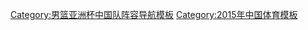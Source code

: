 {{National basketball squad
 | name      = 中国2015年亚洲篮球锦标赛参赛名单
 | bg        = red
 | fg        = yellow
 | country = 中国
 | countrycode   = CHN
 | countryname = 中国
 | comp link = 2015年亞洲籃球錦標賽
 | comp      = 2015年亞洲籃球錦標賽 - 冠军
 | p1        = |
 | p2        = |
 | p3        = |
 | p4        = [[赵继伟]]
 | p5        = [[刘炜]]
 | p6        = [[郭艾伦]]
 | p7        = [[赵泰隆]]
 | p8        = [[丁彦雨航]] 
 | p9        = [[翟晓川]] 
 | p10       = [[周鹏 (篮球运动员)|周鹏]]
 | p11       = [[易建联]] 
 | p12       = [[李根 (篮球运动员)|李根]] 
 | p13       = [[李慕豪]]
 | p14       = [[王哲林]] 
 | p15       = [[周琦 (篮球运动员)|周琦]] 
 | coach     = [[宫鲁鸣]]
}}<noinclude>
[[Category:男篮亚洲杯中国队阵容导航模板]]
[[Category:2015年中国体育模板]]
</noinclude>